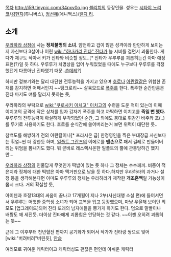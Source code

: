 [[목차]]
http://i59.tinypic.com/34pxv0o.jpg
[[블리치]]의 등장인물. 성우는 [[시타야 노리코]]/[[김현지]](투니버스), [[정선혜]](애니맥스)/[[웬디 리]].
== 소개 ==
[[우라하라 상점]]에 사는 '''정체불명의 소녀'''. 얌전하고 겁이 많은 성격이라 만만하게 보이는지 자신보다 3살이나 어린 [[wiki:"하나카리 진타" 진타]]가 늘 시비를 걸면서 괴롭힌다. 게다가 체구도 작아서 키가 진타와 비슷할 정도..[* 진타가 우루루를 괴롭히는건 아마 애정표현(?)일 듯 하다. 우루루가 치명상을 입어 누워있었을 때에도 누구보다 우루루를 걱정했던게 다름아닌 진타였기 때문..[[츤데레]]?] 

하지만 겉보기와는 달리 대단한 전투능력을 가지고 있으며 [[호로]]나 [[아란칼]]같은 위험한 존재를 감지하면 어째서인지 ~~탱크로리~~ 살육모드로 [[폭주]]를 한다. 폭주한 순간만큼은 진타 마저도 얘를 말리지 못하는 듯,

우라하라의 부탁으로 [[wiki:"쿠로사키 이치고" 이치고]]의 수련을 도운 적이 있는데 이때 이치고의 공격에 작은 상처를 입자 갑자기 폭주를 하고 까딱하면 이치고를 '''죽일 뻔 했다.''' 우루루의 전투능력이 확실하게 부각되었던 순간, 그 외에도 붕대로 휘감긴 바주카 포(..)를 무기로 사용하기도 한다. 호로를 순식간에 쓸어버리는거 보면 위력이 대단한 듯..  

참백도를 해방하기 전의 아란칼이나[* 프라시온 급] 한정영인을 찍은 부대장급 사신보다는 훠얼~씬 더 강한듯 하며, [[일폴트 그란츠]]의 이에로를 '''맨손으로''' 패서 걸레로 만들어버리는 위엄을 뽐내기도 했다. 뭐 곧바로 레스렉시온한 일폴트의 뿔에 관통당하긴 했지만...

[[우라하라 상점]]의 인물답게 무엇인가 떡밥이 있는 듯 하나 그 정체는 수수께끼. 비중이 적은지라 정체에 대한 떡밥은 아마 맥거핀으로 남을 듯 하다.하지만 우라하라의 과거나 설정 등을 생각해본다면 아마도 우루루의 정체는 우라하라가 제작한 '''개조혼백'''일 가능성이 몹시 크다. 거의 확실할 듯,

아이젠과 호정13대의 싸움이 끝나고 17개월이 지나 2부(사신대행 소실 편)에 들어서면서 우루루는 어엿한 중학생 소녀가 되어 교복을 입고 등장했으며, 마냥 우울해 보이던 외모도 [업그레이드]되어 진타 또래의 남자애들을 뿅가게 하기도 한다. 덤으로 말빨이나 배짱도 꽤 세진듯. 더이상 진타에게 괴롭힘은 안당하는 것 같다. ~~이젠 오히려 괴롭히는 듯~~

근데 그 이후부터 천년혈전 편까지 공기화가 되어서 작가가 진타랑 쌍으로 잊어[wiki:"버려버려"버린듯], [[안습]]

여러모로 귀여운 캐릭터이고 캐릭터성도 괜찮은 편인데 아쉬운 캐릭터  

